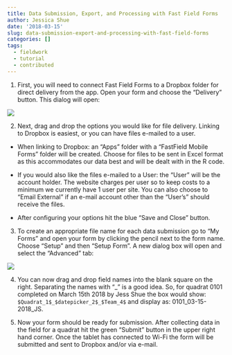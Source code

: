 ```yaml
---
title: Data Submission, Export, and Processing with Fast Field Forms
author: Jessica Shue
date: '2018-03-15'
slug: data-submission-export-and-processing-with-fast-field-forms
categories: []
tags:
  - fieldwork
  - tutorial
  - contributed
---
```


1. First, you will need to connect Fast Field Forms to a Dropbox folder for direct delivery from the app. Open your form and choose the "Delivery" button. This dialog will open:

![](https://i.imgur.com/H5psSXO.png)

2. Next, drag and drop the options you would like for file delivery. Linking to Dropbox is easiest, or you can have files e-mailed to a user.

- When linking to Dropbox:  an "Apps" folder with a "FastField Mobile Forms" folder will be created. Choose for files to be sent in Excel format as this accommodates our data best and will be dealt with in the R code.

- If you would also like the files e-mailed to a User:  the "User" will be the account holder. The website charges per user so to keep costs to a minimum we currently have 1 user per site. You can also choose to "Email External" if an e-mail account other than the "User’s" should receive the files.

- After configuring your options hit the blue "Save and Close" button.

3. To create an appropriate file name for each data submission go to "My Forms" and open your form by clicking the pencil next to the form name. Choose "Setup" and then "Setup Form". A new dialog box will open and select the "Advanced" tab:

![](https://i.imgur.com/xxmsonV.png)

4. You can now drag and drop field names into the blank square on the right. Separating the names with “_” is a good idea. So, for quadrat 0101 completed on March 15th 2018 by Jess Shue the box would show:  `$Quadrat_1$_$datepicker_2$_$Team_4$` and display as:  0101_03-15-2018_JS.

5. Now your form should be ready for submission. After collecting data in the field for a quadrat hit the green “Submit” button in the upper right hand corner. Once the tablet has connected to Wi-Fi the form will be submitted and sent to Dropbox and/or via e-mail.






